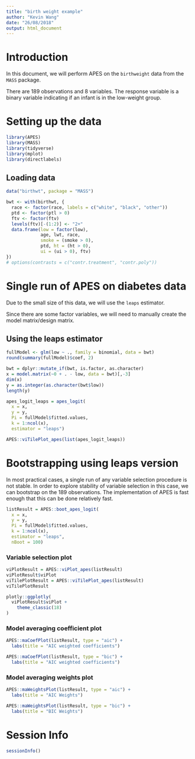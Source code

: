 ```yaml
---
title: "birth weight example"
author: "Kevin Wang"
date: "26/08/2018"
output: html_document
---
```


# Introduction 

In this document, we will perform APES on the `birthweight` data from the `MASS` package. 

There are 189 observations and 8 variables. The response variable is a binary variable indicating if an infant is in the low-weight group. 


# Setting up the data

```r
library(APES)
library(MASS)
library(tidyverse)
library(mplot)
library(directlabels)
```

## Loading data
```r
data("birthwt", package = "MASS")

bwt <- with(birthwt, {
  race <- factor(race, labels = c("white", "black", "other"))
  ptd <- factor(ptl > 0)
  ftv <- factor(ftv)
  levels(ftv)[-(1:2)] <- "2+"
  data.frame(low = factor(low), 
             age, lwt, race, 
             smoke = (smoke > 0), 
             ptd, ht = (ht > 0), 
             ui = (ui > 0), ftv)
})
# options(contrasts = c("contr.treatment", "contr.poly"))


```


# Single run of APES on diabetes data

Due to the small size of this data, we will use the `leaps` estimator. 

Since there are some factor variables, we will need to manually create the model matrix/design matrix. 

## Using the leaps estimator 

```r
fullModel <- glm(low ~ ., family = binomial, data = bwt)
round(summary(fullModel)$coef, 2)

bwt = dplyr::mutate_if(bwt, is.factor, as.character)
x = model.matrix(~0 + . - low, data = bwt)[,-3]
dim(x)
y = as.integer(as.character(bwt$low))
length(y)
```



```r
apes_logit_leaps = apes_logit(
  x = x,
  y = y,
  Pi = fullModel$fitted.values,
  k = 1:ncol(x), 
  estimator = "leaps")

APES::viTilePlot_apes(list(apes_logit_leaps))
```



<!-- # Running Lasso on diabetes data -->
<!-- ```{r} -->
<!-- lasso_logit = glmnet::cv.glmnet(x = x, -->
<!--                                 y = y) -->
<!-- lasso_logit_coef = coef(lasso_logit, s = "lambda.min") -->
<!-- rownames(lasso_logit_coef)[as.matrix(lasso_logit_coef != 0)] -->
<!-- ``` -->


<!-- # Running time  -->

<!-- ```{r} -->
<!-- apes_logit_leaps$apesTimeDiff -->
<!-- apes_logit_mio$apesTimeDiff -->
<!-- ``` -->



# Bootstrapping using leaps version 

In most practical cases, a single run of any variable selection procedure is not stable. In order to explore stability of variable selection in this case, we can bootstrap on the 189 observations. The implementation of APES is fast enough that this can be done relatively fast.

```r
listResult = APES::boot_apes_logit(
  x = x,
  y = y,
  Pi = fullModel$fitted.values,
  k = 1:ncol(x), 
  estimator = "leaps",
  nBoot = 100)
```


### Variable selection plot 

```r
viPlotResult = APES::viPlot_apes(listResult)
viPlotResult$viPlot
viTilePlotResult = APES::viTilePlot_apes(listResult)
viTilePlotResult
```


```r
plotly::ggplotly(
  viPlotResult$viPlot + 
    theme_classic(18) 
)
```


### Model averaging coefficient plot
```r
APES::maCoefPlot(listResult, type = "aic") + 
  labs(title = "AIC weighted coefficients")

APES::maCoefPlot(listResult, type = "bic") +
  labs(title = "AIC weighted coefficients")
```


### Model averaging weights plot
```r
APES::maWeightsPlot(listResult, type = "aic") + 
  labs(title = "AIC Weights")

APES::maWeightsPlot(listResult, type = "bic") + 
  labs(title = "BIC Weights")
```



# Session Info
```r
sessionInfo()
```

